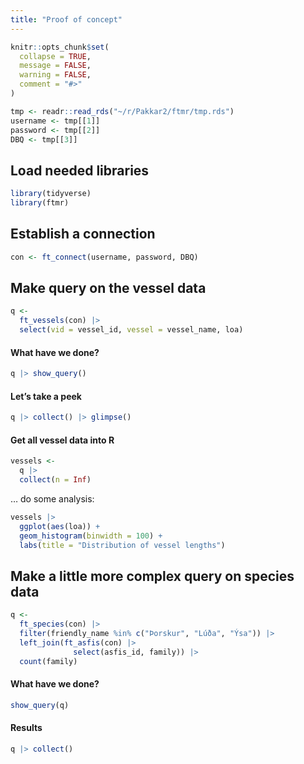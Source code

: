 ```yaml
---
title: "Proof of concept"
---
```


```r
knitr::opts_chunk$set(
  collapse = TRUE,
  message = FALSE,
  warning = FALSE,
  comment = "#>"
)
```

```r
tmp <- readr::read_rds("~/r/Pakkar2/ftmr/tmp.rds")
username <- tmp[[1]]
password <- tmp[[2]]
DBQ <- tmp[[3]]
```


## Load needed libraries

```r
library(tidyverse)
library(ftmr)
```

## Establish a connection

```r
con <- ft_connect(username, password, DBQ)
```

## Make query on the vessel data

```r
q <- 
  ft_vessels(con) |> 
  select(vid = vessel_id, vessel = vessel_name, loa)
```

#### What have we done?

```r
q |> show_query()
```

#### Let's take a peek

```r
q |> collect() |> glimpse()
```

#### Get all vessel data into R

```r
vessels <- 
  q |> 
  collect(n = Inf)
```

... do some analysis:

```r
vessels |> 
  ggplot(aes(loa)) +
  geom_histogram(binwidth = 100) +
  labs(title = "Distribution of vessel lengths")
```

## Make a little more complex query on species data

```r
q <- 
  ft_species(con) |> 
  filter(friendly_name %in% c("Þorskur", "Lúða", "Ýsa")) |> 
  left_join(ft_asfis(con) |> 
              select(asfis_id, family)) |> 
  count(family)
```

#### What have we done?

```r
show_query(q)
```

#### Results

```r
q |> collect()
```

